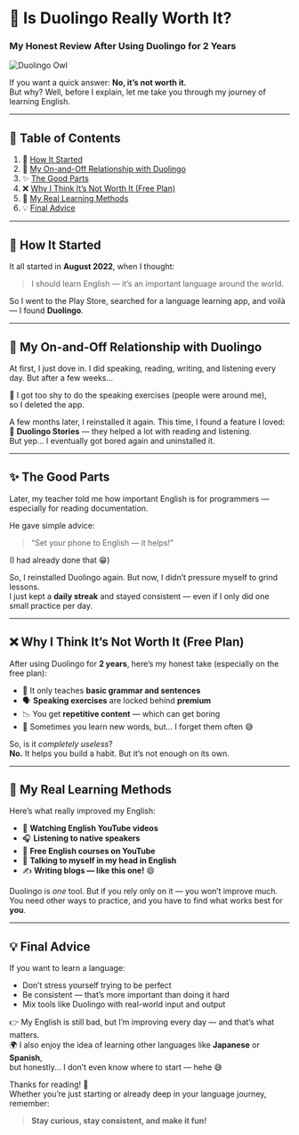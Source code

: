 # 🦉 Is Duolingo Really Worth It?  
### My Honest Review After Using Duolingo for 2 Years

![Duolingo Owl](https://i.pcmag.com/imagery/reviews/07w3TE0qtevWbXyZZOsB6gK-45..v1680809084.jpg)

If you want a quick answer: **No, it’s not worth it.**  
But why? Well, before I explain, let me take you through my journey of learning English.

---

## 📑 Table of Contents

1. 🚀 [How It Started](#how-it-started)  
2. 🔄 [My On-and-Off Relationship with Duolingo](#my-on-and-off-relationship-with-duolingo)  
3. ✨ [The Good Parts](#the-good-parts)  
4. ❌ [Why I Think It’s Not Worth It (Free Plan)](#why-i-think-its-not-worth-it-free-plan)  
5. 💬 [My Real Learning Methods](#my-real-learning-methods)  
6. 💡 [Final Advice](#final-advice)

---

<a id="how-it-started"></a>
## 🚀 How It Started

It all started in **August 2022**, when I thought:  
> I should learn English — it’s an important language around the world.

So I went to the Play Store, searched for a language learning app, and voilà — I found **Duolingo**.

---

<a id="my-on-and-off-relationship-with-duolingo"></a>
## 🔄 My On-and-Off Relationship with Duolingo

At first, I just dove in. I did speaking, reading, writing, and listening every day. But after a few weeks...

😬 I got too shy to do the speaking exercises (people were around me),  
so I deleted the app.

A few months later, I reinstalled it again. This time, I found a feature I loved:  
📘 **Duolingo Stories** — they helped a lot with reading and listening.  
But yep… I eventually got bored again and uninstalled it.

---

<a id="the-good-parts"></a>
## ✨ The Good Parts

Later, my teacher told me how important English is for programmers —  
especially for reading documentation.

He gave simple advice:
> “Set your phone to English — it helps!”

(I had already done that 😁)

So, I reinstalled Duolingo again. But now, I didn’t pressure myself to grind lessons.  
I just kept a **daily streak** and stayed consistent — even if I only did one small practice per day.

---

<a id="why-i-think-its-not-worth-it-free-plan"></a>
## ❌ Why I Think It’s Not Worth It (Free Plan)

After using Duolingo for **2 years**, here’s my honest take (especially on the free plan):

- 🧠 It only teaches **basic grammar and sentences**
- 🗣️ **Speaking exercises** are locked behind **premium**
- 📉 You get **repetitive content** — which can get boring
- 🧩 Sometimes you learn new words, but… I forget them often 😅

So, is it *completely useless*?  
**No.** It helps you build a habit. But it’s not enough on its own.

---

<a id="my-real-learning-methods"></a>
## 💬 My Real Learning Methods

Here’s what really improved my English:

- 🎥 **Watching English YouTube videos**  
- 🎧 **Listening to native speakers**  
- 📖 **Free English courses on YouTube**  
- 🧠 **Talking to myself in my head in English**  
- ✍️ **Writing blogs — like this one!** 😄

Duolingo is *one* tool. But if you rely only on it — you won’t improve much.  
You need other ways to practice, and you have to find what works best for **you**.

---

<a id="final-advice"></a>
## 💡 Final Advice

If you want to learn a language:

- Don’t stress yourself trying to be perfect  
- Be consistent — that’s more important than doing it hard  
- Mix tools like Duolingo with real-world input and output

👉 My English is still bad, but I’m improving every day — and that’s what matters.  
🌍 I also enjoy the idea of learning other languages like **Japanese** or **Spanish**,  
but honestly... I don’t even know where to start — hehe 😅

Thanks for reading! 🙏  
Whether you’re just starting or already deep in your language journey, remember:

> **Stay curious, stay consistent, and make it fun!**
